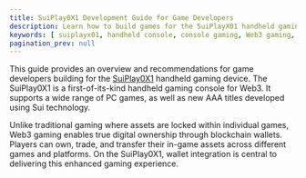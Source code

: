 ```yaml
---
title: SuiPlay0X1 Development Guide for Game Developers
description: Learn how to build games for the SuiPlayX01 handheld gaming device.
keywords: [ suiplayx01, handheld console, console gaming, Web3 gaming, gamefi ]
pagination_prev: null
---
```


This guide provides an overview and recommendations for game developers building for the [SuiPlay0X1](https://www.suiplay0x1.com/) handheld gaming device. The SuiPlay0X1 is a first-of-its-kind handheld gaming console for Web3. It supports a wide range of PC games, as well as new AAA titles developed using Sui technology. 

Unlike traditional gaming where assets are locked within individual games, Web3 gaming enables true digital ownership through blockchain wallets. Players can own, trade, and transfer their in-game assets across different games and platforms. On the SuiPlay0X1, wallet integration is central to delivering this enhanced gaming experience.

<ImportContent source="suiplay.mdx" mode="snippet" />

<div className="card-container">
<Card title="Integration" href="/guides/suiplay0x1/integration">
</Card>
<Card title="Migration Strategies" href="/guides/suiplay0x1/migration-strategies">
</Card>
<Card title="Wallet Integration" href="/guides/suiplay0x1/wallet-integration">
</Card>
<Card title="Best Practices" href="/guides/suiplay0x1/best-practices">
</Card>
</div>